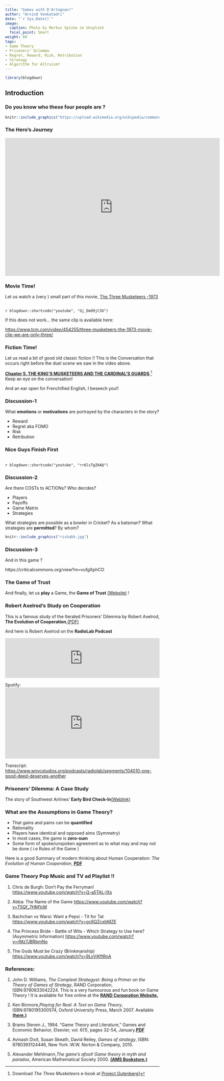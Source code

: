 ```yaml
---
title: "Games with D'Artagnan!"
author: "Arvind Venkatadri"
date: "`r Sys.Date()`"
image:
  caption: Photo by Markus Spiske on Unsplash
  focal_point: Smart
weight: 60
tags:
- Game Theory
- Prisoners' Dilemma
- Regret, Reward, Risk, Retribution
- Strategy
- Algorithm for Altruism?
---
```



```r
library(blogdown)
```

## Introduction

### Do you know who  these four people are ?

```r
knitr::include_graphics("https://upload.wikimedia.org/wikipedia/commons/thumb/d/dd/Dartagnan-musketeers.jpg/512px-Dartagnan-musketeers.jpg")

```



### The Hero's Journey

<iframe src="https://www.google.com/maps/embed?pb=!1m34!1m12!1m3!1d5619597.823074568!2d2.755529685345978!3d46.54878964634841!2m3!1f0!2f0!3f0!3m2!1i1024!2i768!4f13.1!4m19!3e1!4m5!1s0x12a9d38abcf194c3%3A0x47bfee34eecc4749!2sTarbes%2C%20France!3m2!1d43.232951!2d0.078082!4m5!1s0x47e4eca0d3e2cca1%3A0x26a31399ffc66f20!2sMeung-sur-Loire%2C%2045130%2C%20France!3m2!1d47.827006999999995!2d1.6974319999999998!4m5!1s0x47e66e1f06e2b70f%3A0x40b82c3688c9460!2sParis%2C%20France!3m2!1d48.856614!2d2.3522219!5e0!3m2!1sen!2sin!4v1639201450428!5m2!1sen!2sin" width="700" height="450" style="border:0;" allowfullscreen="" loading="lazy"></iframe>


### Movie Time!
Let us watch a (very ) small part of this movie, [The Three Musketeers -1973](https://en.wikipedia.org/wiki/The_Three_Musketeers_(1973_live-action_film))

 <br> `r blogdown::shortcode("youtube", "Gj_DmO9jC3U")` <br>
 
 If this does not work... the same clip is available here:
 
 <https://www.tcm.com/video/454255/three-musketeers-the-1973-movie-clip-we-are-only-three/>



### Fiction Time!

Let us read a bit of good old classic fiction !! This is the Conversation that occurs right before the duel scene we saw in the video above. 

[**Chapter 5. THE KING'S MUSKETEERS AND THE CARDINAL'S GUARDS**](https://www.gutenberg.org/files/1257/1257-h/1257-h.htm).[^1]
\
Keep an eye on the conversation! 

And an ear open for Frenchified English, I beseech you!!

### Discussion-1

What **emotions** or **motivations** are portrayed by the characters in the story?

 - Reward
 - Regret aka FOMO
 - Risk
 - Retribution

### Nice Guys Finish First

 <br> `r blogdown::shortcode("youtube", "rr6lsTgZKAQ")` <br>


### Discussion-2

Are there COSTs to ACTIONs? Who decides? 

  - Players
  - Payoffs
  - Game Matrix
  - Strategies

What strategies are possible as a bowler in Cricket? As a batsman? What strategies are **permitted**? By whom?


```r
knitr::include_graphics("rishabh.jpg")
```

### Discussion-3

And in this game ?

https://criticalcommons.org/view?m=vufgXphCO


### The Game of Trust

And finally, let us **play** a Game, the **Game of Trust** [(Website)](https://ncase.me/trust) !

### Robert Axelrod's Study on Cooperation

This is a famous study of the Iterated Prisoners' Dilemma by Robert Axelrod, **The Evolution of Cooperation**,[(PDF)](Axelrod-Hamilton.pdf)

And here is Robert Axelrod on the **RadioLab Podcast**

<iframe frameborder="0" scrolling="no" height="130" width="100%" src="https://www.wnyc.org/widgets/ondemand_player/wnycstudios/#file=/audio/json/104010/&share=1"></iframe>

Spotify:
<iframe src="https://open.spotify.com/embed/episode/5DEgrjNarpBkM3SfYaJmPD?utm_source=generator" width="100%" height="232" frameBorder="0" allowfullscreen="" allow="autoplay; clipboard-write; encrypted-media; fullscreen; picture-in-picture"></iframe>

Transcript: <https://www.wnycstudios.org/podcasts/radiolab/segments/104010-one-good-deed-deserves-another>

[^1]:Download *The Three Musketeers* e-book at [Project Gutenberg](https://www.gutenberg.org/ebooks/1257)]


### Prisoners' Dilemma: A Case Study

The story of Southwest Airlines' **Early Bird Check-In**[(Weblink)](https://mindyourdecisions.com/blog/2013/03/05/southwest-airlines-boarding-and-game-theory/)


### What are the Assumptions in Game Theory?

- That gains and pains can be **quantified**
- Rationality
- Players have identical and opposed aims (Symmetry)
- In most cases, the game is **zero-sum**
- Some form of spoke/unspoken agreement as to what may and may not be done ( i.e Rules of the Game )

Here is a good Summary of modern thinking about Human Cooperation:
*The Evolution of Human Cooperation*, [**PDF**](The Evolution of Human Cooperation – The Evolution Institute.pdf)


### Game Theory Pop Music and TV ad Playlist !!

1. Chris de Burgh: Don't Pay the Ferryman! <https://www.youtube.com/watch?v=Q-a5TAL-IXs>

2. Abba: The Name of the Game <https://www.youtube.com/watch?v=T5Qf_7HM1cM>

3. Bachchan vs Warsi: Want a Pepsi - Tit for Tat <https://www.youtube.com/watch?v=gc6QZcxbMZE>

4. The Princess Bride - Battle of Wits - Which Strategy to Use here? (Asymmetric Information)
<https://www.youtube.com/watch?v=rMz7JBRbmNo>

5. The Gods Must be Crazy (Brinkmanship)
<https://www.youtube.com/watch?v=9LvViKftRnA>

### References:

1. John D. Williams, *The Compleat Strategyst: Being a Primer on the Theory of Games of Strategy*, RAND Corporation, ISBN:9780833042224. This is a very humourous and fun book on Game Theory ! It is available for free online at the [**RAND Corporation Website.**](https://www.rand.org/content/dam/rand/pubs/commercial_books/2007/RAND_CB113-1.pdf)

1. Ken Binmore,*Playing for Real: A Text on Game Theory*, ISBN:9780195300574, Oxford University Press, March 2007. Available [**(here.)**](https://djvu.online/file/yFqEW5Mqk0aVd)

1. Brams Steven J., 1994. "Game Theory and Literature," Games and Economic Behavior, Elsevier, vol. 6(1), pages 32-54, January.[**PDF**](http://www.sscnet.ucla.edu/polisci/faculty/chwe/austen/brams1994.pdf)

1. Avinash Dixit, Susan Skeath, David Reiley, *Games of strategy*, ISBN: 9780393124446, New York :W.W. Norton & Company, 2015. 


1. Alexander Mehlmann,*The game’s afoot! Game theory in myth and paradox*, 
American Mathematical Society 2000. [**(AMS Bookstore.)**](https://bookstore.ams.org/stml-5/)




